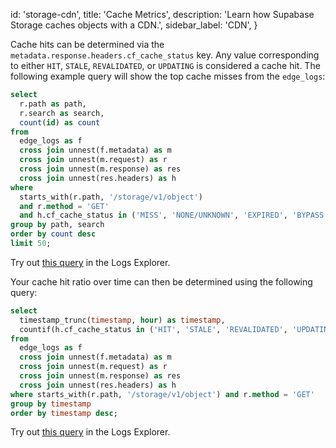 
  id: 'storage-cdn',
  title: 'Cache Metrics',
  description: 'Learn how Supabase Storage caches objects with a CDN.',
  sidebar_label: 'CDN',
}

Cache hits can be determined via the `metadata.response.headers.cf_cache_status` key. Any value corresponding to either `HIT`, `STALE`, `REVALIDATED`, or `UPDATING` is considered a cache hit.
The following example query will show the top cache misses from the `edge_logs`:

```sql
select
  r.path as path,
  r.search as search,
  count(id) as count
from
  edge_logs as f
  cross join unnest(f.metadata) as m
  cross join unnest(m.request) as r
  cross join unnest(m.response) as res
  cross join unnest(res.headers) as h
where
  starts_with(r.path, '/storage/v1/object')
  and r.method = 'GET'
  and h.cf_cache_status in ('MISS', 'NONE/UNKNOWN', 'EXPIRED', 'BYPASS', 'DYNAMIC')
group by path, search
order by count desc
limit 50;
```

Try out [this query]("https://supabase.com/dashboard/project/_/logs/explorer?q=%0Aselect%0A++r.path+as+path%2C%0A++r.search+as+search%2C%0A++count%28id%29+as+count%0Afrom%0A++edge_logs+as+f%0A++cross+join+unnest%28f.metadata%29+as+m%0A++cross+join+unnest%28m.request%29+as+r%0A++cross+join+unnest%28m.response%29+as+res%0A++cross+join+unnest%28res.headers%29+as+h%0Awhere%0A++starts_with%28r.path%2C+%27%2Fstorage%2Fv1%2Fobject%27%29%0A++and+r.method+%3D+%27GET%27%0A++and+h.cf_cache_status+in+%28%27MISS%27%2C+%27NONE%2FUNKNOWN%27%2C+%27EXPIRED%27%2C+%27BYPASS%27%2C+%27DYNAMIC%27%29%0Agroup+by+path%2C+search%0Aorder+by+count+desc%0Alimit+50%3B") in the Logs Explorer.

Your cache hit ratio over time can then be determined using the following query:

```sql
select
  timestamp_trunc(timestamp, hour) as timestamp,
  countif(h.cf_cache_status in ('HIT', 'STALE', 'REVALIDATED', 'UPDATING')) / count(f.id) as ratio
from
  edge_logs as f
  cross join unnest(f.metadata) as m
  cross join unnest(m.request) as r
  cross join unnest(m.response) as res
  cross join unnest(res.headers) as h
where starts_with(r.path, '/storage/v1/object') and r.method = 'GET'
group by timestamp
order by timestamp desc;
```

Try out [this query]("https://supabase.com/dashboard/project/_/logs/explorer?q=%0Aselect%0A++timestamp_trunc%28timestamp%2C+hour%29+as+timestamp%2C%0A++countif%28h.cf_cache_status+in+%28%27HIT%27%2C+%27STALE%27%2C+%27REVALIDATED%27%2C+%27UPDATING%27%29%29+%2F+count%28f.id%29+as+ratio%0Afrom%0A++edge_logs+as+f%0A++cross+join+unnest%28f.metadata%29+as+m%0A++cross+join+unnest%28m.request%29+as+r%0A++cross+join+unnest%28m.response%29+as+res%0A++cross+join+unnest%28res.headers%29+as+h%0Awhere+starts_with%28r.path%2C+%27%2Fstorage%2Fv1%2Fobject%27%29+and+r.method+%3D+%27GET%27%0Agroup+by+timestamp%0Aorder+by+timestamp+desc%3B") in the Logs Explorer.

